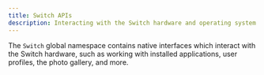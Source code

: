 ```yaml
---
title: Switch APIs
description: Interacting with the Switch hardware and operating system
---
```


The `Switch` global namespace contains native interfaces which interact with the Switch hardware,
such as working with installed applications, user profiles, the photo gallery, and more.
